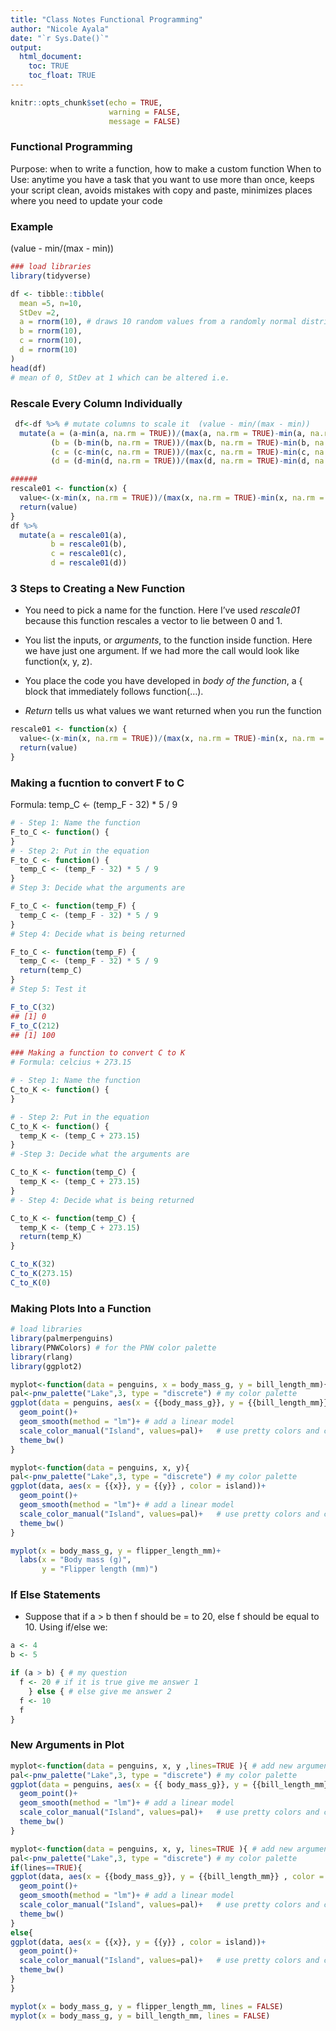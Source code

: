 ```yaml
---
title: "Class Notes Functional Programming"
author: "Nicole Ayala"
date: "`r Sys.Date()`"
output: 
  html_document:
    toc: TRUE
    toc_float: TRUE
---
```


```r
knitr::opts_chunk$set(echo = TRUE,
                      warning = FALSE,
                      message = FALSE)
```
 
### Functional Programming 
Purpose: when to write a function, how to make a custom function
When to Use: anytime you have a task that you want to use more than once, keeps your script clean, avoids mistakes with copy and paste, minimizes places where you need to update your code


### Example
(value - min/(max - min))

```r
### load libraries
library(tidyverse)

df <- tibble::tibble(
  mean =5, n=10,
  StDev =2,
  a = rnorm(10), # draws 10 random values from a randomly normal distribution
  b = rnorm(10),
  c = rnorm(10),
  d = rnorm(10)
)
head(df)
# mean of 0, StDev at 1 which can be altered i.e.
```
### Rescale Every Column Individually
```r
 df<-df %>% # mutate columns to scale it  (value - min/(max - min))
  mutate(a = (a-min(a, na.rm = TRUE))/(max(a, na.rm = TRUE)-min(a, na.rm = TRUE)),
         (b = (b-min(b, na.rm = TRUE))/(max(b, na.rm = TRUE)-min(b, na.rm = TRUE)),
         (c = (c-min(c, na.rm = TRUE))/(max(c, na.rm = TRUE)-min(c, na.rm = TRUE)),
         (d = (d-min(d, na.rm = TRUE))/(max(d, na.rm = TRUE)-min(d, na.rm = TRUE)))

######
rescale01 <- function(x) {
  value<-(x-min(x, na.rm = TRUE))/(max(x, na.rm = TRUE)-min(x, na.rm = TRUE))
  return(value)
}
df %>%
  mutate(a = rescale01(a),
         b = rescale01(b),
         c = rescale01(c),
         d = rescale01(d))
```
### 3 Steps to Creating a New Function
- You need to pick a name for the function. Here I’ve used *rescale01* because this function rescales a vector to lie between 0 and 1.

- You list the inputs, or *arguments*, to the function inside function. Here we have just one argument. If we had more the call would look like function(x, y, z).

- You place the code you have developed in *body of the function*, a { block that immediately follows function(...).

- *Return* tells us what values we want returned when you run the function

```r
rescale01 <- function(x) {
  value<-(x-min(x, na.rm = TRUE))/(max(x, na.rm = TRUE)-min(x, na.rm = TRUE))
  return(value)
}
```
### Making a fucntion to convert F to C
Formula: temp_C <- (temp_F - 32) * 5 / 9
```r

# - Step 1: Name the function
F_to_C <- function() {
}
# - Step 2: Put in the equation
F_to_C <- function() { 
  temp_C <- (temp_F - 32) * 5 / 9
}
# Step 3: Decide what the arguments are

F_to_C <- function(temp_F) {
  temp_C <- (temp_F - 32) * 5 / 9 
}
# Step 4: Decide what is being returned

F_to_C <- function(temp_F) { 
  temp_C <- (temp_F - 32) * 5 / 9 
  return(temp_C)
}
# Step 5: Test it

F_to_C(32)
## [1] 0
F_to_C(212)
## [1] 100

```
```r
### Making a function to convert C to K
# Formula: celcius + 273.15

# - Step 1: Name the function
C_to_K <- function() {
}

# - Step 2: Put in the equation
C_to_K <- function() { 
  temp_K <- (temp_C + 273.15)
}
# -Step 3: Decide what the arguments are

C_to_K <- function(temp_C) { 
  temp_K <- (temp_C + 273.15)
}
# - Step 4: Decide what is being returned

C_to_K <- function(temp_C) { 
  temp_K <- (temp_C + 273.15)
  return(temp_K)
}

C_to_K(32)
C_to_K(273.15)
C_to_K(0)
```
### Making Plots Into a Function
```r
# load libraries 
library(palmerpenguins)
library(PNWColors) # for the PNW color palette 
library(rlang)
library(ggplot2)

myplot<-function(data = penguins, x = body_mass_g, y = bill_length_mm){ 
pal<-pnw_palette("Lake",3, type = "discrete") # my color palette 
ggplot(data = penguins, aes(x = {{body_mass_g}}, y = {{bill_length_mm}} , color = island))+
  geom_point()+
  geom_smooth(method = "lm")+ # add a linear model
  scale_color_manual("Island", values=pal)+   # use pretty colors and change the legend title
  theme_bw()
}

myplot<-function(data = penguins, x, y){
pal<-pnw_palette("Lake",3, type = "discrete") # my color palette 
ggplot(data, aes(x = {{x}}, y = {{y}} , color = island))+
  geom_point()+
  geom_smooth(method = "lm")+ # add a linear model
  scale_color_manual("Island", values=pal)+   # use pretty colors and change the legend title
  theme_bw()
}

myplot(x = body_mass_g, y = flipper_length_mm)+
  labs(x = "Body mass (g)",
       y = "Flipper length (mm)")

```
### If Else Statements
- Suppose that if a > b then f should be = to 20, else f should be equal to 10. Using if/else we:
```r
a <- 4
b <- 5

if (a > b) { # my question
  f <- 20 # if it is true give me answer 1
    } else { # else give me answer 2
  f <- 10
  f
}
```
### New Arguments in Plot

```r
myplot<-function(data = penguins, x, y ,lines=TRUE ){ # add new argument for lines
pal<-pnw_palette("Lake",3, type = "discrete") # my color palette 
ggplot(data = penguins, aes(x = {{ body_mass_g}}, y = {{bill_length_mm}} , color = island))+
  geom_point()+
  geom_smooth(method = "lm")+ # add a linear model
  scale_color_manual("Island", values=pal)+   # use pretty colors and change the legend title
  theme_bw()
}
```

```r
myplot<-function(data = penguins, x, y, lines=TRUE ){ # add new argument for lines
pal<-pnw_palette("Lake",3, type = "discrete") # my color palette 
if(lines==TRUE){
ggplot(data, aes(x = {{body_mass_g}}, y = {{bill_length_mm}} , color = island))+
  geom_point()+
  geom_smooth(method = "lm")+ # add a linear model
  scale_color_manual("Island", values=pal)+   # use pretty colors and change the legend title
  theme_bw()
}
else{
ggplot(data, aes(x = {{x}}, y = {{y}} , color = island))+
  geom_point()+
  scale_color_manual("Island", values=pal)+   # use pretty colors and change the legend title
  theme_bw()
}
}

myplot(x = body_mass_g, y = flipper_length_mm, lines = FALSE)
myplot(x = body_mass_g, y = bill_length_mm, lines = FALSE)

```

